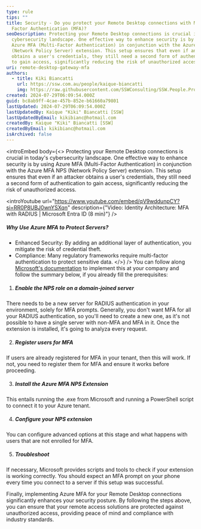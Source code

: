 ```yaml
---
type: rule
tips: ""
title: Security - Do you protect your Remote Desktop connections with Multi
  Factor Authentication (MFA)?
seoDescription: Protecting your Remote Desktop connections is crucial in today's
  cybersecurity landscape. One effective way to enhance security is by using
  Azure MFA (Multi-Factor Authentication) in conjunction with the Azure MFA NPS
  (Network Policy Server) extension. This setup ensures that even if an attacker
  obtains a user's credentials, they still need a second form of authentication
  to gain access, significantly reducing the risk of unauthorized access.
uri: remote-desktop-gateway-mfa
authors:
  - title: Kiki Biancatti
    url: https://ssw.com.au/people/kaique-biancatti
    img: https://raw.githubusercontent.com/SSWConsulting/SSW.People.Profiles/main/Kaique-Biancatti/Images/Kaique-Biancatti-Profile.jpg
created: 2024-07-29T06:09:54.000Z
guid: bc8ab9ff-4cae-457b-852e-b61660a79801
lastUpdated: 2024-07-29T06:09:54.000Z
lastUpdatedBy: Kaique "Kiki" Biancatti [SSW]
lastUpdatedByEmail: kikibianc@hotmail.com
createdBy: Kaique "Kiki" Biancatti [SSW]
createdByEmail: kikibianc@hotmail.com
isArchived: false
---
```

<introEmbed
  body={<>
Protecting your Remote Desktop connections is crucial in today's cybersecurity landscape. One effective way to enhance security is by using Azure MFA (Multi-Factor Authentication) in conjunction with the Azure MFA NPS (Network Policy Server) extension. This setup ensures that even if an attacker obtains a user's credentials, they still need a second form of authentication to gain access, significantly reducing the risk of unauthorized access.

<introYoutube url="https://www.youtube.com/embed/qV9wddunpCY?si=RR0P8UBJ0wnYSXqn" description={"Video: Identity Architecture: MFA with RADIUS | Microsoft Entra ID (8 min)"} />

##### Why Use Azure MFA to Protect Servers?

* Enhanced Security: By adding an additional layer of authentication, you mitigate the risk of credential theft.
* Compliance: Many regulatory frameworks require multi-factor authentication to protect sensitive data.
  </>}
/>
You can follow along [Microsoft's documentation](https://learn.microsoft.com/en-us/entra/identity/authentication/howto-mfa-nps-extension?WT.mc_id=ES-MVP-33518) to implement this at your company and follow the summary below, if you already fill the prerequisites:

1. ##### Enable the NPS role on a domain-joined server

There needs to be a new server for RADIUS authentication in your environment, solely for MFA prompts. Generally, you don't want MFA for all your RADIUS authentication, so you'll need to create a new one, as it's not possible to have a single server with non-MFA and MFA in it. Once the extension is installed, it's going to analyza every request.

2. ##### Register users for MFA

If users are already registered for MFA in your tenant, then this will work. If not, you need to register them for MFA and ensure it works before proceeding.

3. ##### Install the Azure MFA NPS Extension

This entails running the .exe from Microsoft and running a PowerShell script to connect it to your Azure tenant.

4. ##### Configure your NPS extension

You can configure advanced options at this stage and what happens with users that are not enrolled for MFA.

5. ##### Troubleshoot

If necessary, Microsoft provides scripts and tools to check if your extension is working correctly.
You should expect an MFA prompt on your phone every time you connect to a server if this setup was successful.

Finally, implementing Azure MFA for your Remote Desktop connections significantly enhances your security posture. By following the steps above, you can ensure that your remote access solutions are protected against unauthorized access, providing peace of mind and compliance with industry standards.
